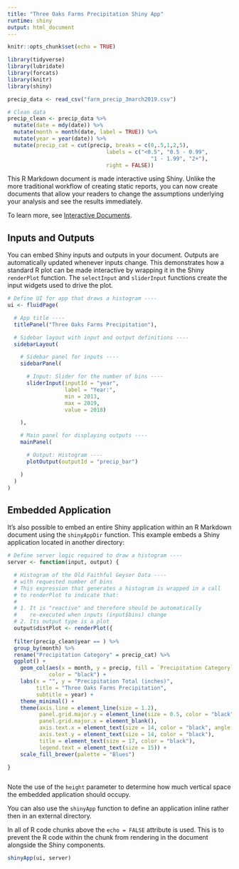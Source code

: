```yaml
---
title: "Three Oaks Farms Precipitation Shiny App"
runtime: shiny
output: html_document
---
```


```r
knitr::opts_chunk$set(echo = TRUE)
```

```r
library(tidyverse)
library(lubridate)
library(forcats)
library(knitr)
library(shiny)
```

```r
precip_data <- read_csv("farm_precip_3march2019.csv")
```

```r
# Clean data
precip_clean <- precip_data %>% 
  mutate(date = mdy(date)) %>% 
  mutate(month = month(date, label = TRUE)) %>%
  mutate(year = year(date)) %>%
  mutate(precip_cat = cut(precip, breaks = c(0,.5,1,2,5), 
                               labels = c("<0.5", "0.5 - 0.99", 
                                             "1 - 1.99", "2+"), 
                               right = FALSE)) 
```
This R Markdown document is made interactive using Shiny. Unlike the more traditional workflow of creating static reports, you can now create documents that allow your readers to change the assumptions underlying your analysis and see the results immediately. 

To learn more, see [Interactive Documents](http://rmarkdown.rstudio.com/authoring_shiny.html).

## Inputs and Outputs

You can embed Shiny inputs and outputs in your document. Outputs are automatically updated whenever inputs change.  This demonstrates how a standard R plot can be made interactive by wrapping it in the Shiny `renderPlot` function. The `selectInput` and `sliderInput` functions create the input widgets used to drive the plot.

```r
# Define UI for app that draws a histogram ----
ui <- fluidPage(

  # App title ----
  titlePanel("Three Oaks Farms Precipitation"),

  # Sidebar layout with input and output definitions ----
  sidebarLayout(

    # Sidebar panel for inputs ----
    sidebarPanel(

      # Input: Slider for the number of bins ----
      sliderInput(inputId = "year",
                  label = "Year:",
                  min = 2013,
                  max = 2019,
                  value = 2018)

    ),

    # Main panel for displaying outputs ----
    mainPanel(

      # Output: Histogram ----
      plotOutput(outputId = "precip_bar")

    )
  )
)
```

## Embedded Application

It's also possible to embed an entire Shiny application within an R Markdown document using the `shinyAppDir` function. This example embeds a Shiny application located in another directory:

```r
# Define server logic required to draw a histogram ----
server <- function(input, output) {

  # Histogram of the Old Faithful Geyser Data ----
  # with requested number of bins
  # This expression that generates a histogram is wrapped in a call
  # to renderPlot to indicate that:
  #
  # 1. It is "reactive" and therefore should be automatically
  #    re-executed when inputs (input$bins) change
  # 2. Its output type is a plot
  output$distPlot <- renderPlot({
    
  filter(precip_clean$year == ) %>% 
  group_by(month) %>%
  rename("Precipitation Category" = precip_cat) %>% 
  ggplot() +
    geom_col(aes(x = month, y = precip, fill = `Precipitation Category`), 
             color = "black") +
    labs(x = "", y = "Precipitation Total (inches)", 
         title = "Three Oaks Farms Precipitation", 
         subtitle = year) +
    theme_minimal() +
    theme(axis.line = element_line(size = 1.2), 
          panel.grid.major.y = element_line(size = 0.5, color = "black"), 
          panel.grid.major.x = element_blank(), 
          axis.text.x = element_text(size = 14, color = "black", angle = 15), 
          axis.text.y = element_text(size = 14, color = "black"), 
          title = element_text(size = 17, color = "black"), 
          legend.text = element_text(size = 15)) +
    scale_fill_brewer(palette = "Blues")

}



```

Note the use of the `height` parameter to determine how much vertical space the embedded application should occupy.

You can also use the `shinyApp` function to define an application inline rather then in an external directory.

In all of R code chunks above the `echo = FALSE` attribute is used. This is to prevent the R code within the chunk from rendering in the document alongside the Shiny components.
```r
shinyApp(ui, server)
```



